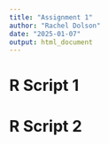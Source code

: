```yaml
---
title: "Assignment 1"
author: "Rachel Dolson"
date: "2025-01-07"
output: html_document
---
```


# R Script 1

# R Script 2

```r

```

